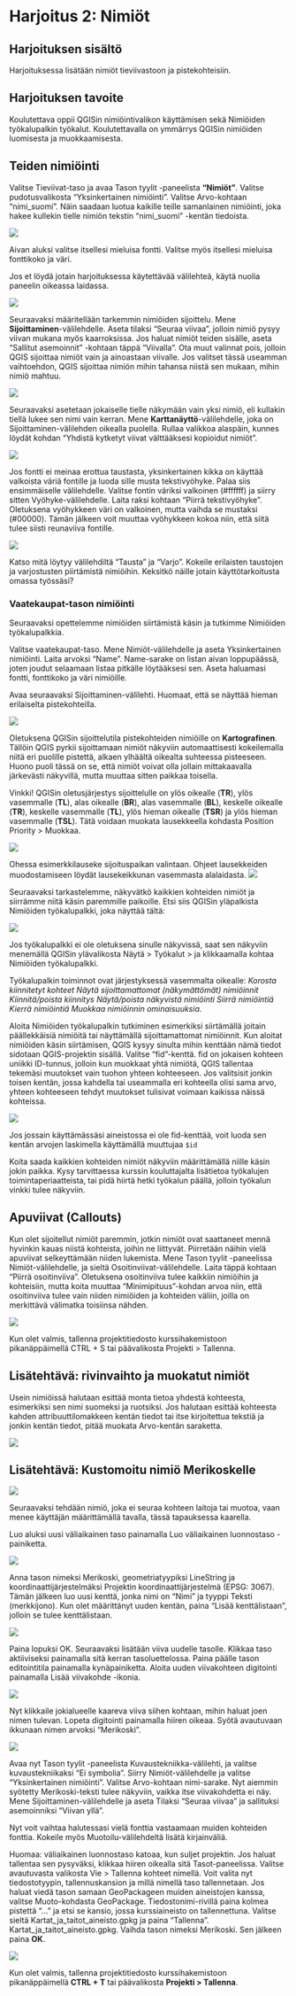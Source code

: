 # Harjoitus 2: Nimiöt

## Harjoituksen sisältö

Harjoituksessa lisätään nimiöt tieviivastoon ja pistekohteisiin.

## Harjoituksen tavoite

Koulutettava oppii QGISin nimiöintivalikon käyttämisen sekä Nimiöiden työkalupalkin työkalut. Koulutettavalla on ymmärrys QGISin nimiöiden luomisesta ja muokkaamisesta.

## Teiden nimiöinti

Valitse Tieviivat-taso ja avaa Tason tyylit -paneelista **"Nimiöt"**. Valitse pudotusvalikosta "Yksinkertainen nimiöinti". Valitse Arvo-kohtaan "nimi_suomi".
Näin saadaan luotua kaikille teille samanlainen nimiöinti, joka hakee kullekin tielle nimiön tekstin "nimi_suomi" -kentän tiedoista.

![](img/harjoitus2/img1.png)

Aivan aluksi valitse itsellesi mieluisa fontti. Valitse myös itsellesi mieluisa fonttikoko ja väri.

Jos et löydä jotain harjoituksessa käytettävää välilehteä, käytä nuolia paneelin oikeassa laidassa.

![](img/harjoitus2/img2.png)

Seuraavaksi määritellään tarkemmin nimiöiden sijoittelu. Mene **Sijoittaminen**-välilehdelle. Aseta tilaksi "Seuraa viivaa", jolloin nimiö pysyy viivan mukana myös kaarroksissa. Jos haluat nimiöt teiden sisälle, aseta "Sallitut asemoinnit" -kohtaan täppä "Viivalla". Ota muut valinnat pois, jolloin QGIS sijoittaa nimiöt vain ja ainoastaan viivalle. Jos valitset tässä useamman vaihtoehdon, QGIS sijoittaa nimiön mihin tahansa niistä sen mukaan, mihin nimiö mahtuu.

![](img/harjoitus2/img3.png)

Seuraavaksi asetetaan jokaiselle tielle näkymään vain yksi nimiö, eli kullakin tiellä lukee sen nimi vain kerran. Mene **Karttanäyttö**-välilehdelle, joka on Sijoittaminen-välilehden oikealla puolella. Rullaa valikkoa alaspäin, kunnes löydät kohdan "Yhdistä kytketyt viivat välttääksesi kopioidut nimiöt".

![](img/harjoitus2/img4.png)

Jos fontti ei meinaa erottua taustasta, yksinkertainen kikka on käyttää valkoista väriä fontille ja luoda sille musta tekstivyöhyke. Palaa siis ensimmäiselle välilehdelle. Valitse fontin väriksi valkoinen (#ffffff) ja siirry sitten Vyöhyke-välilehdelle. Laita raksi kohtaan "Piirrä tekstivyöhyke". Oletuksena vyöhykkeen väri on valkoinen, mutta vaihda se mustaksi (#00000). Tämän jälkeen voit muuttaa vyöhykkeen kokoa niin, että siitä tulee siisti reunaviiva fontille.

![](img/harjoitus2/img15.png)

Katso mitä löytyy välilehdiltä "Tausta" ja "Varjo". Kokeile erilaisten taustojen ja varjostusten piirtämistä nimiöihin. Keksitkö näille jotain käyttötarkoitusta omassa työssäsi?

### Vaatekaupat-tason nimiöinti

Seuraavaksi opettelemme nimiöiden siirtämistä käsin ja tutkimme Nimiöiden työkalupalkkia.

Valitse vaatekaupat-taso. Mene Nimiöt-välilehdelle ja aseta Yksinkertainen nimiöinti. Laita arvoksi "Name". Name-sarake on listan aivan loppupäässä, joten joudut selaamaan listaa pitkälle löytääksesi sen. Aseta haluamasi fontti, fonttikoko ja väri nimiöille.

Avaa seuraavaksi Sijoittaminen-välilehti. Huomaat, että se näyttää hieman erilaiselta pistekohteilla.

![](img/harjoitus2/img16.png)

Oletuksena QGISin sijoittelutila pistekohteiden nimiöille on **Kartografinen**. Tällöin QGIS pyrkii sijoittamaan nimiöt näkyviin automaattisesti kokeilemalla niitä eri puolille pistettä, alkaen ylhäältä oikealta suhteessa pisteeseen. Huono puoli tässä on se, että nimiöt voivat olla jollain mittakaavalla järkevästi näkyvillä, mutta muuttaa sitten paikkaa toisella.

::: hint-box
Vinkki! QGISin oletusjärjestys sijoittelulle on ylös oikealle (**TR**), ylös vasemmalle (**TL**), alas oikealle (**BR**), alas vasemmalle (**BL**), keskelle oikealle (**TR**), keskelle vasemmalle (**TL**), ylös hieman oikealle (**TSR**) ja ylös hieman vasemmalle (**TSL**). Tätä voidaan muokata lausekkeella kohdasta Position Priority \> Muokkaa.

![](img/harjoitus2/img7.png)

Ohessa esimerkkilauseke sijoituspaikan valintaan. Ohjeet lausekkeiden muodostamiseen löydät lausekeikkunan vasemmasta alalaidasta.
![](img/harjoitus2/img6.png)
:::


Seuraavaksi tarkastelemme, näkyvätkö kaikkien kohteiden nimiöt ja siirrämme niitä käsin paremmille paikoille. Etsi siis QGISin yläpalkista Nimiöiden työkalupalkki, joka näyttää tältä:

![](img/harjoitus2/img8.png)

Jos työkalupalkki ei ole oletuksena sinulle näkyvissä, saat sen näkyviin menemällä QGISin ylävalikosta Näytä > Työkalut > ja klikkaamalla kohtaa Nimiöiden työkalupalkki.

Työkalupalkin toiminnot ovat järjestyksessä vasemmalta oikealle: 
*Korosta kiinnitetyt kohteet
Näytä sijoittamattomat (näkymättömät) nimiöinnit
Kiinnitä/poista kiinnitys
Näytä/poista näkyvistä nimiöinti
Siirrä nimiöintiä
Kierrä nimiöintiä
Muokkaa nimiöinnin ominaisuuksia.*

Aloita Nimiöiden työkalupalkin tutkiminen esimerkiksi siirtämällä joitain päällekkäisiä nimiöitä tai näyttämällä sijoittamattomat nimiöinnit. 
Kun aloitat nimiöiden käsin siirtämisen, QGIS kysyy sinulta mihin kenttään nämä tiedot sidotaan QGIS-projektin sisällä. Valitse "fid"-kenttä. fid on jokaisen kohteen uniikki ID-tunnus, jolloin kun muokkaat yhtä nimiötä, QGIS tallentaa tekemäsi muutokset vain tuohon yhteen kohteeseen. Jos valitsisit jonkin toisen kentän, jossa kahdella tai useammalla eri kohteella olisi sama arvo, yhteen kohteeseen tehdyt muutokset tulisivat voimaan kaikissa näissä kohteissa.

![](img/harjoitus2/img9.png)

::: hint-box
Jos jossain käyttämässäsi aineistossa ei ole fid-kenttää, voit luoda sen kentän arvojen laskimella käyttämällä muuttujaa `$id`
:::


Koita saada kaikkien kohteiden nimiöt näkyviin määrittämällä niille käsin jokin paikka. Kysy tarvittaessa kurssin kouluttajalta lisätietoa työkalujen toimintaperiaatteista, tai pidä hiirtä hetki työkalun päällä, jolloin työkalun vinkki tulee näkyviin.

## Apuviivat (Callouts)

Kun olet sijoitellut nimiöt paremmin, jotkin nimiöt ovat saattaneet mennä hyvinkin kauas niistä kohteista, joihin ne liittyvät. Piirretään näihin vielä apuviivat selkeyttämään niiden lukemista. Mene Tason tyylit -paneelissa Nimiöt-välilehdelle, ja sieltä Osoitinviivat-välilehdelle. Laita täppä kohtaan "Piirrä osoitinviiva". Oletuksena osoitinviiva tulee kaikkiin nimiöihin ja kohteisiin, mutta koita muuttaa "Minimipituus"-kohdan arvoa niin, että osoitinviiva tulee vain niiden nimiöiden ja kohteiden väliin, joilla on merkittävä välimatka toisiinsa nähden.

![](img/harjoitus2/img10.png)

Kun olet valmis, tallenna projektitiedosto kurssihakemistoon pikanäppäimellä CTRL + S tai päävalikosta Projekti > Tallenna.

## Lisätehtävä: rivinvaihto ja muokatut nimiöt

Usein nimiöissä halutaan esittää monta tietoa yhdestä kohteesta, esimerkiksi sen nimi suomeksi ja ruotsiksi. Jos halutaan esittää kohteesta kahden attribuuttilomakkeen kentän tiedot tai itse kirjoitettua tekstiä ja jonkin kentän tiedot, pitää muokata Arvo-kentän saraketta.

![](img/harjoitus2/arvonmuokkaus.png)

## Lisätehtävä: Kustomoitu nimiö Merikoskelle

![](img/harjoitus2/img11.png)

Seuraavaksi tehdään nimiö, joka ei seuraa kohteen laitoja tai muotoa, vaan menee käyttäjän määrittämällä tavalla, tässä tapauksessa kaarella.

Luo aluksi uusi väliaikainen taso painamalla Luo väliaikainen luonnostaso -painiketta.

![](img/harjoitus2/img12.png)

Anna tason nimeksi Merikoski, geometriatyypiksi LineString ja koordinaattijärjestelmäksi Projektin koordinaattijärjestelmä (EPSG: 3067). Tämän jälkeen luo uusi kenttä, jonka nimi on "Nimi" ja tyyppi Teksti (merkkijono). Kun olet määrittänyt uuden kentän, paina "Lisää kenttälistaan", jolloin se tulee kenttälistaan.

![](img/harjoitus2/img13.png)

Paina lopuksi OK. Seuraavaksi lisätään viiva uudelle tasolle. Klikkaa taso aktiiviseksi painamalla sitä kerran tasoluettelossa. Paina päälle tason editointitila painamalla kynäpainiketta. Aloita uuden viivakohteen digitointi painamalla Lisää viivakohde -ikonia.

![](img/harjoitus2/img14.png)

Nyt klikkaile jokialueelle kaareva viiva siihen kohtaan, mihin haluat joen nimen tulevan. Lopeta digitointi painamalla hiiren oikeaa. Syötä avautuvaan ikkunaan nimen arvoksi "Merikoski".

![](img/harjoitus2/img17.png)

Avaa nyt Tason tyylit -paneelista Kuvaustekniikka-välilehti, ja valitse kuvaustekniikaksi "Ei symbolia". Siirry Nimiöt-välilehdelle ja valitse "Yksinkertainen nimiöinti". Valitse Arvo-kohtaan nimi-sarake. Nyt aiemmin syötetty Merikoski-teksti tulee näkyviin, vaikka itse viivakohdetta ei näy. Mene Sijoittaminen-välilehdelle ja aseta Tilaksi "Seuraa viivaa" ja sallituksi asemoinniksi "Viivan yllä".

Nyt voit vaihtaa halutessasi vielä fonttia vastaamaan muiden kohteiden fonttia. Kokeile myös Muotoilu-välilehdeltä lisätä kirjainväliä.

Huomaa: väliaikainen luonnostaso katoaa, kun suljet projektin. Jos haluat tallentaa sen pysyväksi, klikkaa hiiren oikealla sitä Tasot-paneelissa. Valitse avautuvasta valikosta Vie > Tallenna kohteet nimellä. Voit valita nyt tiedostotyypin, tallennuskansion ja millä nimellä taso tallennetaan. Jos haluat viedä tason samaan GeoPackageen muiden aineistojen kanssa, valitse Muoto-kohdasta GeoPackage. Tiedostonimi-rivillä paina kolmea pistettä "..." ja etsi se kansio, jossa kurssiaineisto on tallennettuna. Valitse sieltä Kartat_ja_taitot_aineisto.gpkg ja paina "Tallenna". Kartat_ja_taitot_aineisto.gpkg. Vaihda tason nimeksi Merikoski. Sen jälkeen paina **OK**.

![](img/harjoitus2/vienti_gpk.png)

Kun olet valmis, tallenna projektitiedosto kurssihakemistoon pikanäppäimellä **CTRL + T** tai päävalikosta **Projekti \> Tallenna**.
